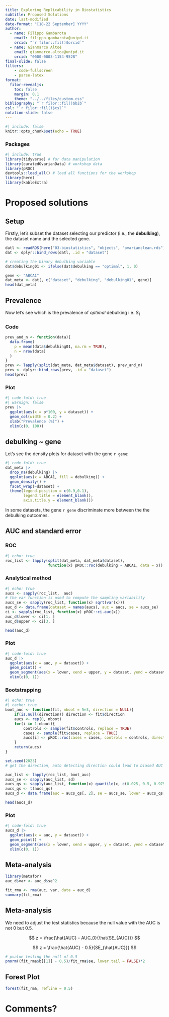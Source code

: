 ```yaml
---
title: Exploring Replicability in Biostatistics
subtitle: Proposed Solutions
date: last-modified
date-format: "[18-22 September] YYYY"
author: 
  - name: Filippo Gambarota
    email: filippo.gambarota@unipd.it
    orcid: "`r filor::fil()$orcid`"
  - name: Gianmarco Altoè
    email: gianmarco.altoe@unipd.it
    orcid: "0000-0003-1154-9528"
final-slide: false
filters: 
    - code-fullscreen
    - parse-latex
format:
  filor-revealjs:
    toc: false
    margin: 0.1
    theme: "../../files/custom.css"
bibliography: "`r filor::fil()$bib`"
csl: "`r filor::fil()$csl`"
notation-slide: false
---
```


```r
#| include: false
knitr::opts_chunk$set(echo = TRUE)
```

### Packages

```r
#| include: true
library(tidyverse) # for data manipulation
library(curatedOvarianData) # workshop data
library(pROC)
devtools::load_all() # load all functions for the workshop
library(here)
library(kableExtra)
```

# Proposed solutions {.section}

## Setup

Firstly, let's subset the dataset selecting our predictor (i.e., the **debulking**), the dataset name and the selected gene.

```r
datl <- readRDS(here("03-biostatistics", "objects", "ovarianclean.rds"))
dat <- dplyr::bind_rows(datl, .id = "dataset")

# creating the binary debulking variable
dat$debulking01 <- ifelse(dat$debulking == "optimal", 1, 0)

gene <- "ABCA1"
dat_meta <- dat[, c("dataset", "debulking", "debulking01", gene)]
head(dat_meta)
```

## Prevalence

Now let's see which is the prevalence of *optimal* debulking i.e. $S_1$

::: {.panel-tabset}

### Code

```r
prev_and_n <- function(data){
  data.frame(
    p = mean(data$debulking01, na.rm = TRUE),
    n = nrow(data)
  )
}
prev <- lapply(split(dat_meta, dat_meta$dataset), prev_and_n)
prev <- dplyr::bind_rows(prev, .id = "dataset")
head(prev)
```

### Plot

```r
#| code-fold: true
#| warnign: false
prev |> 
  ggplot(aes(x = p*100, y = dataset)) +
  geom_col(width = 0.2) +
  xlab("Prevalence (%)") +
  xlim(c(0, 100))
```

:::

## debulking ~ gene

Let's see the density plots for dataset with the gene `r gene`:

```r
#| code-fold: true
dat_meta |> 
  drop_na(debulking) |> 
  ggplot(aes(x = ABCA1, fill = debulking)) +
  geom_density() +
  facet_wrap(~dataset) +
  theme(legend.position = c(0.9,0.1),
        legend.title = element_blank(),
        axis.title.y = element_blank())
```

In some datasets, the gene `r gene` discriminate more between the the debulking outcomes.

## AUC and standard error

::: {.panel-tabset}

### ROC

```r
#| echo: true
roc_list <- lapply(split(dat_meta, dat_meta$dataset), 
                   function(x) pROC::roc(debulking ~ ABCA1, data = x))
```

### Analytical method

```r
#| echo: true
aucs <- sapply(roc_list,  auc)
# the var function is used to compute the sampling variability
aucs_se <- sapply(roc_list, function(x) sqrt(var(x)))
auc_d <- data.frame(dataset = names(aucs), auc = aucs, se = aucs_se)
ci <- sapply(roc_list, function(x) pROC::ci.auc(x))
auc_d$lower <- ci[1, ]
auc_d$upper <- ci[3, ]

head(auc_d)
```

### Plot

```r
#| code-fold: true
auc_d |> 
  ggplot(aes(x = auc, y = dataset)) +
  geom_point() +
  geom_segment(aes(x = lower, xend = upper, y = dataset, yend = dataset)) +
  xlim(c(0, 1))
```

### Bootstrapping

```r
#| echo: true
#| cache: true
boot_auc <- function(fit, nboot = 5e3, direction = NULL){
    if(is.null(direction)) direction <- fit$direction
    aucs <- rep(0, nboot)
    for(i in 1:nboot){
        controls <- sample(fit$controls, replace = TRUE)
        cases <- sample(fit$cases, replace = TRUE)
        aucs[i] <- pROC::roc(cases = cases, controls = controls, direction = direction, quiet = TRUE)$auc
    }
    return(aucs)
}

set.seed(2023)
# get the direction, auto detecting direction could lead to biased AUC see https://cran.r-project.org/web/packages/pROC/pROC.pdf

auc_list <- lapply(roc_list, boot_auc)
aucs_se <- sapply(auc_list, sd)
aucs_qs <- sapply(auc_list, function(x) quantile(x, c(0.025, 0.5, 0.975)))
aucs_qs <- t(aucs_qs)
aucs_d <- data.frame(auc = aucs_qs[, 2], se = aucs_se, lower = aucs_qs[, 1], upper = aucs_qs[, 3], dataset = names(roc_list))

head(aucs_d)
```

### Plot

```r
#| code-fold: true
aucs_d |> 
  ggplot(aes(x = auc, y = dataset)) +
  geom_point() +
  geom_segment(aes(x = lower, xend = upper, y = dataset, yend = dataset)) +
  xlim(c(0, 1))
```

:::

## Meta-analysis

```r
library(metafor)
auc_d$var <- auc_d$se^2

fit_rma <- rma(auc, var, data = auc_d)
summary(fit_rma)
```

## Meta-analysis

We need to adjust the test statistics because the null value with the AUC is not 0 but 0.5.

$$
z = \frac{\hat{AUC} - AUC_0}{\hat{SE_{AUC}}}
$$

$$
z = \frac{\hat{AUC} - 0.5}{SE_{\hat{AUC}}}
$$

```r
# pvalue testing the null of 0.5
pnorm((fit_rma$b[[1]] - 0.5)/fit_rma$se, lower.tail = FALSE)*2
```

## Forest Plot

```r
forest(fit_rma, refline = 0.5)
```

# Comments? {.question}